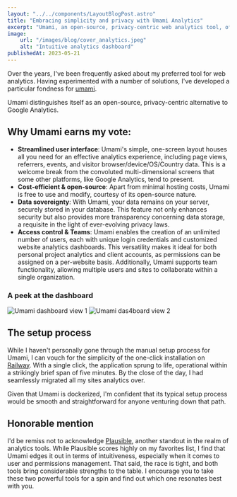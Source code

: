 ```yaml
---
layout: "../../components/LayoutBlogPost.astro"
title: "Embracing simplicity and privacy with Umami Analytics"
excerpt: "Umami, an open-source, privacy-centric web analytics tool, offers a streamlined user interface, cost-efficiency, data sovereignty, and flexible access control, making it a preferred alternative to more complex platforms like Google Analytics."
image:
    url: "/images/blog/cover_analytics.jpeg"
    alt: "Intuitive analytics dashboard"
publishedAt: 2023-05-21
---
```


Over the years, I've been frequently asked about my preferred tool for web analytics. Having experimented with a number of solutions, I've developed a particular fondness for [umami](https://umami.is/).

Umami distinguishes itself as an open-source, privacy-centric alternative to Google Analytics.

## Why Umami earns my vote:
- **Streamlined user interface**: Umami's simple, one-screen layout houses all you need for an effective analytics experience, including page views, referrers, events, and visitor browser/device/OS/Country data. This is a welcome break from the convoluted multi-dimensional screens that some other platforms, like Google Analytics, tend to present. 
- **Cost-efficient & open-source**: Apart from minimal hosting costs, Umami is free to use and modify, courtesy of its open-source nature. 
- **Data sovereignty**: With Umami, your data remains on your server, securely stored in your database. This feature not only enhances security but also provides more transparency concerning data storage, a requisite in the light of ever-evolving privacy laws.
- **Access control & Teams**: Umami enables the creation of an unlimited number of users, each with unique login credentials and customized website analytics dashboards. This versatility makes it ideal for both personal project analytics and client accounts, as permissions can be assigned on a per-website basis. Additionally, Umami supports team functionality, allowing multiple users and sites to collaborate within a single organization.

### A peek at the dashboard
![Umami dashboard view 1](/images/blog/umami-view1.png)
![Umami das4board view 2](/images/blog/umami-view2.png)

## The setup process
While I haven't personally gone through the manual setup process for Umami, I can vouch for the simplicity of the one-click installation on [Railway](https://railway.app?referralCode=lukeliasi). With a single click, the application sprung to life, operational within a strikingly brief span of five minutes. By the close of the day, I had seamlessly migrated all my sites analytics over.

Given that Umami is dockerized, I'm confident that its typical setup process would be smooth and straightforward for anyone venturing down that path.

## Honorable mention
I'd be remiss not to acknowledge [Plausible](https://plausible.io/), another standout in the realm of analytics tools. While Plausible scores highly on my favorites list, I find that Umami edges it out in terms of intuitiveness, especially when it comes to user and permissions management. That said, the race is tight, and both tools bring considerable strengths to the table. I encourage you to take these two powerful tools for a spin and find out which one resonates best with you.

